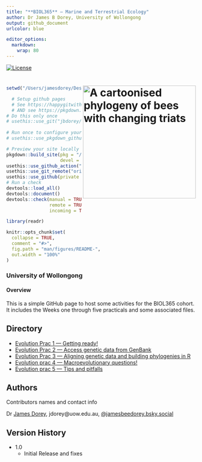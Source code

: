 ```yaml
---
title: "**BIOL365** — Marine and Terrestrial Ecology"
author: Dr James B Dorey, University of Wollongong
output: github_document
urlcolor: blue

editor_options: 
  markdown: 
    wrap: 80
---
```


<!-- badges: start -->

[![License](https://img.shields.io/badge/license-GPL%20(%3E=%203)-lightgrey.svg?style=flat)](http://www.gnu.org/licenses/gpl-3.0.html)

<!-- badges: end -->

# <a href='https://github.com/jbdorey/EvolutionPracs'><img src="https://github.com/jbdorey/EvolutionPracs/blob/main/NC.png?raw=true" alt="A cartoonised phylogeny of bees with changing triats" align="right" width="300"/></a>

```r
setwd("/Users/jamesdorey/Desktop/Uni/Teaching/EvolutionPracs")

  # Setup github pages 
  # See https://happygitwithr.com/common-remote-setups.html 
  # AND see https://pkgdown.r-lib.org/index.html
# Do this only once
# usethis::use_git("jbdorey/EvolutionPracs")
  
# Run once to configure your package to use and deploy pkgdown
# usethis::use_pkgdown_github_pages()

# Preview your site locally before publishing EACH TIME... check description for dependencies and check Actions on Github
pkgdown::build_site(pkg = "/Users/jamesdorey/Desktop/Uni/Teaching/EvolutionPracs",
                    devel = FALSE)
usethis::use_github_action("pkgdown")
usethis::use_git_remote("origin", url = NULL, overwrite = TRUE)
usethis::use_github(private = FALSE)
# Run a check 
devtools::load_all()
devtools::document()
devtools::check(manual = TRUE,
                remote = TRUE,
                incoming = TRUE)
```

```r
library(readr)
```

<!-- README.md is generated from README.Rmd. Please edit that file -->

```r
knitr::opts_chunk$set(
  collapse = TRUE,
  comment = "#>",
  fig.path = "man/figures/README-",
  out.width = "100%"
)
```


### University of Wollongong

#### **Overview**
This is a simple GitHub page to host some activities for the BIOL365 cohort. It includes the Weeks one through five practicals and some associated files.

## Directory
* [Evolution Prac 1 — Getting ready!](https://jbdorey.github.io/EvolutionPracs/articles/PhyloPrac1.html)
* [Evolution Prac 2 — Access genetic data from GenBank](https://jbdorey.github.io/EvolutionPracs/articles/PhyloPrac2.html)
* [Evolution Prac 3 — Aligning genetic data and building phylogenies in R](https://jbdorey.github.io/EvolutionPracs/articles/PhyloPrac3.html)
* [Evolution prac 4 — Macroevolutionary questions!](https://jbdorey.github.io/EvolutionPracs/articles/PhyloPrac4.html)
* [Evolution prac 5 — Tips and pitfalls](https://jbdorey.github.io/EvolutionPracs/articles/PhyloPrac5.html)


## Authors

Contributors names and contact info

Dr [James Dorey](https://scholars.uow.edu.au/james-dorey), jdorey@uow.edu.au, 
[@jamesbeedorey.bsky.social]([https://twitter.com/dompizzie](https://bsky.app/profile/jamesbeedorey.bsky.social))

## Version History

* 1.0
    * Initial Release and fixes